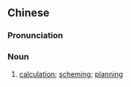 ==Chinese==
{{zh-forms|s=心计}}

===Pronunciation===
{{zh-pron
|m=xīnjì
|c=sam1 gai3
|mn=sim-kè
|cat=n
}}

===Noun===
{{zh-noun}}

# [[calculation]]; [[scheming]]; [[planning]]